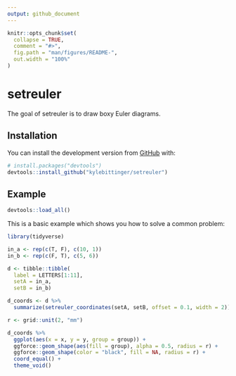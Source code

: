```yaml
---
output: github_document
---
```


<!-- README.md is generated from README.Rmd. Please edit that file -->

```r
knitr::opts_chunk$set(
  collapse = TRUE,
  comment = "#>",
  fig.path = "man/figures/README-",
  out.width = "100%"
)
```

# setreuler

<!-- badges: start -->
<!-- badges: end -->

The goal of setreuler is to draw boxy Euler diagrams.

## Installation

You can install the development version from [GitHub](https://github.com/) with:

``` r
# install.packages("devtools")
devtools::install_github("kylebittinger/setreuler")
```
## Example

```r
devtools::load_all()
```


This is a basic example which shows you how to solve a common problem:

```r
library(tidyverse)

in_a <- rep(c(T, F), c(10, 1))
in_b <- rep(c(F, T), c(5, 6))

d <- tibble::tibble(
  label = LETTERS[1:11],
  setA = in_a,
  setB = in_b)

d_coords <- d %>%
  summarize(setreuler_coordinates(setA, setB, offset = 0.1, width = 2))

r <- grid::unit(2, "mm")
```

```r
d_coords %>%
  ggplot(aes(x = x, y = y, group = group)) +
  ggforce::geom_shape(aes(fill = group), alpha = 0.5, radius = r) +
  ggforce::geom_shape(color = "black", fill = NA, radius = r) +
  coord_equal() +
  theme_void()
```

